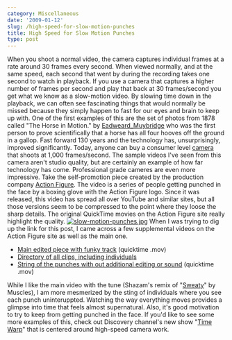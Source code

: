 ```yaml
---
category: Miscellaneous
date: '2009-01-12'
slug: /high-speed-for-slow-motion-punches
title: High Speed for Slow Motion Punches
type: post
---
```



When you shoot a normal video, the camera captures individual
frames at a rate around 30 frames every second. When viewed
normally, and at the same speed, each second that went by during
the recording takes one second to watch in playback. If you use a
camera that captures a higher number of frames per second and play
that back at 30 frames/second you get what we know as a slow-motion
video. By slowing time down in the playback, we can often see
fascinating things that would normally be missed because they
simply happen to fast for our eyes and brain to keep up with. One
of the first examples of this are the set of photos from 1878
called "The Horse in Motion." by
[Eadweard\_Muybridge](http://tr.im/4nuy) who was the first person
to prove scientifically that a horse has all four hooves off the
ground in a gallop. Fast forward 130 years and the technology has,
unsurprisingly, improved significantly. Today, anyone can buy a
consumer level [camera](http://tr.im/4nc7) that shoots at 1,000
frames/second. The sample videos I've seen from this camera aren't
studio quality, but are certainly an example of how far technology
has come. Professional grade cameres are even more impressive. Take
the self-promotion piece created by the production company
[Action Figure](http://tr.im/4nv5). The video is a series of people
getting punched in the face by a boxing glove with the Action
Figure logo. Since it was released, this video has spread all over
YouTube and similar sites, but all those versions seem to be
compressed to the point where they loose the sharp details. The
original QuickTime movies on the Action Figure site really
highlight the quality.
[![slow-motion-punches.jpg](http://www.alanwsmith.com/blog/wp-content/uploads/2009/01/slow-motion-punches.jpg)](http://tr.im/4nve)
When I was trying to dig up the link for this post, I came across a
few supplemental videos on the Action Figure site as well as the
main one.
-   [Main edited piece with funky track](http://tr.im/4nve)
    (quicktime .mov)
-   [Directory of all clips, including individuals](http://tr.im/4nvl)
-   [String of the punches with out additional editing or sound](http://tr.im/4nvw)
    (quicktime .mov)

While I like the main video with the tune (Shazam's remix of
"[Sweaty](http://www.amazon.com/Sweaty/dp/B0014KDF66/ref=sr_f3_1?ie=UTF8&s=dmusic&qid=1231729104&sr=103-1)"
by Muscles), I am more mesmerized by the sting of individuals where
you see each punch uninteruppted. Watching the way everything moves
provides a glimpse into time that feels almost supernatural. Also,
it's good motivation to try to keep from getting punched in the
face. If you'd like to see some more examples of this, check out
Discovery channel's new show
"[Time Warp](http://dsc.discovery.com/tv/time-warp/time-warp.html)"
that is centered around high-speed camera work.
